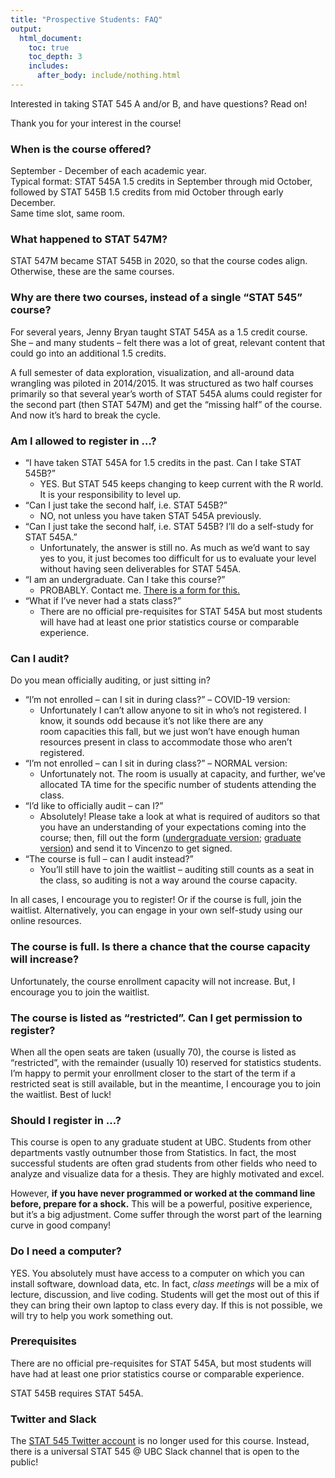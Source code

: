 ```yaml
---
title: "Prospective Students: FAQ"
output:
  html_document:
    toc: true
    toc_depth: 3
    includes:
      after_body: include/nothing.html
---
```


Interested in taking STAT 545 A and/or B, and have questions? Read on!

Thank you for your interest in the course!

### When is the course offered?

September - December of each academic year.  
Typical format: STAT 545A 1.5 credits in September through mid October, followed by STAT 545B 1.5 credits from mid October through early December.   
Same time slot, same room.   

### What happened to STAT 547M?

STAT 547M became STAT 545B in 2020, so that the course codes align. Otherwise, these are the same courses. 

### Why are there two courses, instead of a single "STAT 545" course?

For several years, Jenny Bryan taught STAT 545A as a 1.5 credit course. She -- and many students -- felt there was a lot of great, relevant content that could go into an additional 1.5 credits.

A full semester of data exploration, visualization, and all-around data wrangling was piloted in 2014/2015. It was structured as two half courses primarily so that several year's worth of STAT 545A alums could register for the second part (then STAT 547M) and get the "missing half" of the course. And now it's hard to break the cycle.

### Am I allowed to register in ...?

  * "I have taken STAT 545A for 1.5 credits in the past. Can I take STAT 545B?"
    - YES. But STAT 545 keeps changing to keep current with the R world. It is your responsibility to level up. 
  * "Can I just take the second half, i.e. STAT 545B?"
    - NO, not unless you have taken STAT 545A previously.
  * "Can I just take the second half, i.e. STAT 545B? I'll do a self-study for STAT 545A."
    - Unfortunately, the answer is still no. As much as we'd want to say yes to you, it just becomes too difficult for us to evaluate your level without having seen deliverables for STAT 545A.
  * "I am an undergraduate. Can I take this course?"
    - PROBABLY. Contact me. [There is a form for this.](https://www.grad.ubc.ca/forms/enrolment-undergraduate-students-graduate-course)
  * "What if I've never had a stats class?"
    - There are no official pre-requisites for STAT 545A but most students will have had at least one prior statistics course or comparable experience.

### Can I audit?

Do you mean officially auditing, or just sitting in?

* "I'm not enrolled -- can I sit in during class?" -- COVID-19 version:
  - Unfortunately I can't allow anyone to sit in who's not registered. I know, it sounds odd because it's not like there are any room capacities this fall, but we just won't have enough human resources present in class to accommodate those who aren't registered.
* "I'm not enrolled -- can I sit in during class?" -- NORMAL version:
  - Unfortunately not. The room is usually at capacity, and further, we've allocated TA time for the specific number of students attending the class. 
* "I'd like to officially audit -- can I?"
  - Absolutely! Please take a look at what is required of auditors so that you have an understanding of your expectations coming into the course; then, fill out the form ([undergraduate version](http://students.ubc.ca/enrolment/courses/academic-planning/audit); [graduate version](http://www.grad.ubc.ca/current-students/managing-your-program/audit)) and send it to Vincenzo to get signed.
* "The course is full -- can I audit instead?"
  - You'll still have to join the waitlist -- auditing still counts as a seat in the class, so auditing is not a way around the course capacity.

In all cases, I encourage you to register! Or if the course is full, join the waitlist. Alternatively, you can engage in your own self-study using our online resources.

### The course is full. Is there a chance that the course capacity will increase?

Unfortunately, the course enrollment capacity will not increase. But, I encourage you to join the waitlist.

### The course is listed as "restricted". Can I get permission to register?

When all the open seats are taken (usually 70), the course is listed as "restricted", with the remainder (usually 10) reserved for statistics students. I'm happy to permit your enrollment closer to the start of the term if a restricted seat is still available, but in the meantime, I encourage you to join the waitlist. Best of luck!


### Should I register in ...?

This course is open to any graduate student at UBC. Students from other departments vastly outnumber those from Statistics. In fact, the most successful students are often grad students from other fields who need to analyze and visualize data for a thesis. They are highly motivated and excel.

However, __if you have never programmed or worked at the command line before, prepare for a shock.__ This will be a powerful, positive experience, but it's a big adjustment. Come suffer through the worst part of the learning curve in good company!

### Do I need a computer?

YES. You absolutely must have access to a computer on which you can install software, download data, etc. In fact, *class meetings* will be a mix of lecture, discussion, and live coding. Students will get the most out of this if they can bring their own laptop to class every day. If this is not possible, we will try to help you work something out.

### Prerequisites

There are no official pre-requisites for STAT 545A, but most students will have had at least one prior statistics course or comparable experience. 

STAT 545B requires STAT 545A.

### Twitter and Slack

The [STAT 545 Twitter account](https://twitter.com/STAT545) is no longer used for this course. Instead, there is a universal STAT 545 @ UBC Slack channel that is open to the public!